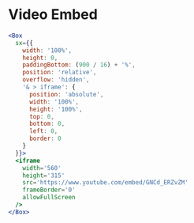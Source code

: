 
# Video Embed

```jsx live=true
<Box
  sx={{
    width: '100%',
    height: 0,
    paddingBottom: (900 / 16) + '%',
    position: 'relative',
    overflow: 'hidden',
    '& > iframe': {
      position: 'absolute',
      width: '100%',
      height: '100%',
      top: 0,
      bottom: 0,
      left: 0,
      border: 0
    }
  }}>
  <iframe
    width='560'
    height='315'
    src='https://www.youtube.com/embed/GNCd_ERZvZM'
    frameBorder='0'
    allowFullScreen
  />
</Box>
```
